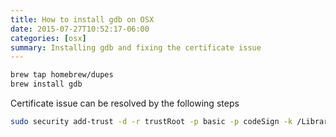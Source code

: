 ```yaml
---
title: How to install gdb on OSX
date: 2015-07-27T10:52:17-06:00
categories: [osx]
summary: Installing gdb and fixing the certificate issue
---
```


```bash
brew tap homebrew/dupes
brew install gdb
```

Certificate issue can be resolved by the following steps

```bash
sudo security add-trust -d -r trustRoot -p basic -p codeSign -k /Library/Keychains/System.keychain ~/Desktop/gdb-cert.cer
```
